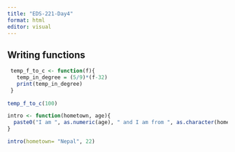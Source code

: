 ```yaml
---
title: "EDS-221-Day4"
format: html
editor: visual
---
```


## Writing functions

```r
 temp_f_to_c <- function(f){ 
   temp_in_degree = (5/9)*(f-32)
   print(temp_in_degree)
 }
 
temp_f_to_c(100)
```

```r
intro <- function(hometown, age){
  paste0("I am ", as.numeric(age), " and I am from ", as.character(hometown))
}

intro(hometown= "Nepal", 22)
```
